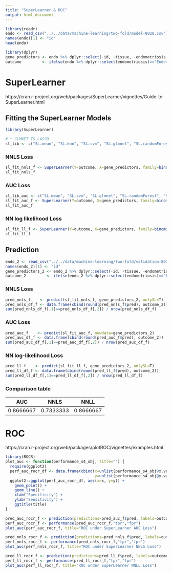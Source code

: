 ```yaml
---
title: "SuperLearner & ROC"
output: html_document
---
```


```r
library(readr)
endo <- read_csv("../../data/machine-learning/two-fold/model-8020.csv")[,-1]
names(endo)[1] <- "id"
head(endo)
```


```r
library(dplyr)
gene_predictors <- endo %>% dplyr::select(-id, -tissue, -endometriosis, -severity)
outcome         <- ifelse(endo %>% dplyr::select(endometriosis)=="Endometriosis", 1, 0)
```



# SuperLearner

https://cran.r-project.org/web/packages/SuperLearner/vignettes/Guide-to-SuperLearner.html


## Fitting the SuperLearner Models

```r
library(SuperLearner)

# * GLMNET IS LASSO
sl_lib <- c("SL.mean", "SL.knn", "SL.svm", "SL.glmnet", "SL.randomForest", "SL.lda",  "SL.nnet", "SL.bayesglm")
```

### NNLS Loss

```r
sl_fit_nnls_f <- SuperLearner(Y=outcome, X=gene_predictors, family=binomial(), SL.library=sl_lib)
sl_fit_nnls_f
```


### AUC Loss


```r
sl_lib_auc <- c("SL.mean", "SL.svm", "SL.glmnet", "SL.randomForest", "SL.lda",  "SL.nnet", "SL.bayesglm")
sl_fit_auc_f <- SuperLearner(Y=outcome, X=gene_predictors, family=binomial(), SL.library=sl_lib_auc, method = "method.AUC")
sl_fit_auc_f
```


### NN log likelihood Loss

```r
sl_fit_ll_f <- SuperLearner(Y=outcome, X=gene_predictors, family=binomial(), SL.library=sl_lib, method = "method.NNloglik")
sl_fit_ll_f
```

## Prediction

```r
endo_2 <- read_csv("../../data/machine-learning/two-fold/validation-8020.csv")[,-1]
names(endo_2)[1] <- "id"
gene_predictors_2 <- endo_2 %>% dplyr::select(-id, -tissue, -endometriosis, -severity)
outcome_2         <- ifelse(endo_2 %>% dplyr::select(endometriosis)=="Endometriosis", 1, 0)
```


### NNLS Loss


```r
pred_nnls_f    <- predict(sl_fit_nnls_f, gene_predictors_2, onlySL=T)
pred_nnls_df_f <- data.frame(cbind(round(pred_nnls_f$pred), outcome_2))
sum(pred_nnls_df_f[,1]==pred_nnls_df_f[,2]) / nrow(pred_nnls_df_f)
```

### AUC Loss

```r
pred_auc_f    <- predict(sl_fit_auc_f, newdata=gene_predictors_2)
pred_auc_df_f <- data.frame(cbind(round(pred_auc_f$pred), outcome_2))
sum(pred_auc_df_f[,1]==pred_auc_df_f[,2]) / nrow(pred_auc_df_f)
```

### NN log-likelihood Loss


```r
pred_ll_f    <- predict(sl_fit_ll_f, gene_predictors_2, onlySL=T)
pred_ll_df_f <- data.frame(cbind(round(pred_ll_f$pred), outcome_2))
sum(pred_ll_df_f[,1]==pred_ll_df_f[,2]) / nrow(pred_ll_df_f)
```

### Comparison table

| AUC            | NNLS        | NNLL      |
|----------------|------------|-----------|
| 0.8666667      | 0.7333333  | 0.8666667 |


# ROC
https://cran.r-project.org/web/packages/plotROC/vignettes/examples.html

```r
library(ROCR)
plot_auc <- function(performance_s4_obj, title="") {
  require(ggplot2)
  perf_auc_rocr_df <- data.frame(cbind(x=unlist(performance_s4_obj@x.values),
                                       y=unlist(performance_s4_obj@y.values)))
  ggplot2::ggplot(perf_auc_rocr_df, aes(x=x, y=y)) + 
    geom_point() + 
    geom_line() + 
    xlab("Specificity") + 
    ylab("Sensitivity") +
    ggtitle(title)
}
```

```r
pred_auc_rocr_f <- prediction(predictions=pred_auc_f$pred, labels=outcome_2)
perf_auc_rocr_f <- performance(pred_auc_rocr_f,"tpr","fpr")
plot_auc(perf_auc_rocr_f, title="ROC under SuperLearner AUC Loss")
```

```r
pred_nnls_rocr_f <- prediction(predictions=pred_nnls_f$pred, labels=outcome_2)
perf_nnls_rocr_f <- performance(pred_nnls_rocr_f,"tpr","fpr")
plot_auc(perf_nnls_rocr_f, title="ROC under SuperLearner NNLS Loss")
```

```r
pred_ll_rocr_f <- prediction(predictions=pred_ll_f$pred, labels=outcome_2)
perf_ll_rocr_f <- performance(pred_ll_rocr_f,"tpr","fpr")
plot_auc(perf_ll_rocr_f, title="ROC under SuperLearner NNLL Loss")
```

